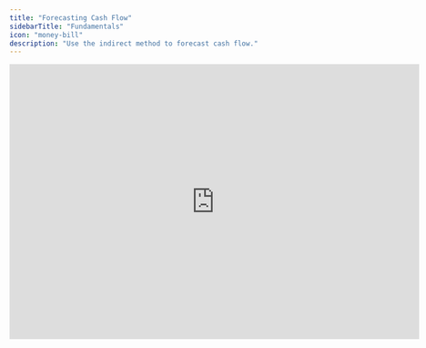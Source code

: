 ```yaml
---
title: "Forecasting Cash Flow"
sidebarTitle: "Fundamentals"
icon: "money-bill"
description: "Use the indirect method to forecast cash flow."
---
```


<iframe width="720" height="483" src="https://www.loom.com/embed/c01877ee4a954f9e8e31e37bae6f3ab7?sid=ca5134dd-eb7b-40a7-898f-6cc014c56425" frameborder="0" webkitallowfullscreen mozallowfullscreen allowfullscreen />

## Overview

Cash flow forecasts are essential parts of a robust financial model. While the P\&L and balance sheet pull directly from your accounting system’s general ledger, the cash flow statement in Francis is created separately. This guide outlines six steps for setting up your cash flow statement using the indirect method.

## Basics

### **Calculations**

Because the indirect method uses information from the income statement and balance sheet to determine cash flows, all cash flow items in Francis are calculated rows. Calculated rows share these traits:

* They maintain formula consistency over time, applying the same logic each month.

* They don’t include directly imported actuals. Instead, values are derived from other rows.

### **Cash flow categories**

Organize your cash flow statement into three main categories:

* **Operating activities:** Start with net income and adjust for non-cash items like depreciation.

* **Financing activities:** Capture all inflows and outflows related to debt, equity, and other financing sources.

* **Investing activities:** Record cash movements related to acquiring or disposing of long-term assets. Remember to exclude accumulated depreciation since it’s a non-cash item.

### P\&L and balance sheet

Because the cash flow statement relies on P\&L and balance sheet movements, ensure these statements are properly structured and mapped first. Once set up, you’ll have the foundation you need to accurately model your cash flow.

### Cash and retained earnings

Cash and retained earnings are key links between the financial statements. Treat them carefully when creating your forecast, as they ensure that all three statements remain connected.

### Forecasting

To forecast cash flows, you must forecast your P\&L and balance sheet items. This often involves more detailed modeling for balance sheet items than for P\&L items. Refer to our [forecasting methods](/masterclasses/forecasting/methods) for guidance, particularly around fixed assumptions and referencing the prior month’s balances.

### Formulas for cash flow categories

The indirect method calculates cash flow movements by referencing P\&L and balance sheet changes. When working with balance sheet items, use the difference between this month’s and last month’s values (deltas).

* **Assets:** An increase in assets *reduces* cash flow (subtract the change).

* **Liabilities and equity:** An increase in liabilities or equity *adds* to cash flow (add the change).

Include all balance sheet movements (except those related to cash, retained earnings, and accumulated depreciation) in one of your cash flow categories. This ensures your cash flow statement fully reflects the changes in your financial position.
